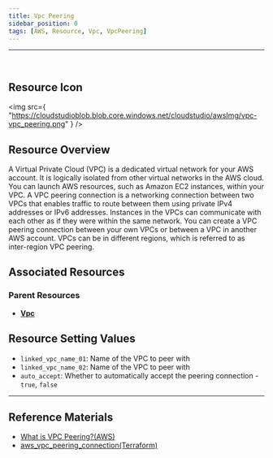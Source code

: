 ```yaml
---
title: Vpc Peering
sidebar_position: 0
tags: [AWS, Resource, Vpc, VpcPeering]
---
```


<hr />
<br />

## Resource Icon

<img
    src={
        "https://cloudstudioblob.blob.core.windows.net/cloudstudio/awsImg/vpc-vpc_peering.png"
    }
/>

## Resource Overview

A Virtual Private Cloud (VPC) is a dedicated virtual network for your AWS account. It is logically isolated from other virtual networks in the AWS cloud. 
You can launch AWS resources, such as Amazon EC2 instances, within your VPC.
A VPC peering connection is a networking connection between two VPCs that enables traffic to route between them using private IPv4 addresses or IPv6 addresses. 
Instances in the VPCs can communicate with each other as if they were within the same network. 
You can create a VPC peering connection between your own VPCs or between a VPC in another AWS account. 
VPCs can be in different regions, which is referred to as inter-region VPC peering.

## Associated Resources

### Parent Resources

-   [**Vpc**](https://docs.cstudio.app/docs/resource/aws/Vpc/)

## Resource Setting Values

-   `linked_vpc_name_01`: Name of the VPC to peer with
-   `linked_vpc_name_02`: Name of the VPC to peer with
-   `auto_accept`: Whether to automatically accept the peering connection - `true`, `false`

---

## Reference Materials

-   [What is VPC Peering?(AWS)](https://docs.aws.amazon.com/ko_kr/vpc/latest/peering/what-is-vpc-peering.html)
-   [aws_vpc_peering_connection(Terraform)](https://registry.terraform.io/providers/hashicorp/aws/latest/docs/resources/vpc_peering_connection)
